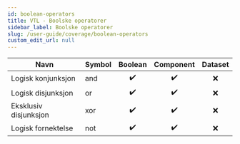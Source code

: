 ```yaml
---
id: boolean-operators
title: VTL - Boolske operatorer
sidebar_label: Boolske operatorer
slug: /user-guide/coverage/boolean-operators
custom_edit_url: null
---
```


| Navn                  | Symbol |      Boolean       |     Component      | Dataset |
| --------------------- | :----- | :----------------: | :----------------: | :-----: |
| Logisk konjunksjon    | and    | :heavy_check_mark: | :heavy_check_mark: |   :x:   |
| Logisk disjunksjon    | or     | :heavy_check_mark: | :heavy_check_mark: |   :x:   |
| Eksklusiv disjunksjon | xor    | :heavy_check_mark: | :heavy_check_mark: |   :x:   |
| Logisk fornektelse    | not    | :heavy_check_mark: | :heavy_check_mark: |   :x:   |
